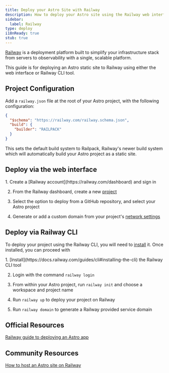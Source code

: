 ```yaml
---
title: Deploy your Astro Site with Railway
description: How to deploy your Astro site using the Railway web interface.
sidebar:
  label: Railway
type: deploy
i18nReady: true
stub: true
---
```



[Railway](https://railway.com) is a deployment platform built to simplify your infrastructure stack from servers to observability with a single, scalable platform.

This guide is for deploying an Astro static site to Railway using either the web interface or Railway CLI tool.

## Project Configuration

Add a `railway.json` file at the root of your Astro project, with the following configuration:

```json
{
  "$schema": "https://railway.com/railway.schema.json",
  "build": {
    "builder": "RAILPACK"
  }
}
```

This sets the default build system to Railpack, Railway's newer build system which will automatically build your Astro project as a static site.

## Deploy via the web interface

<Steps>
  1. Create a [Railway account](https://railway.com/dashboard) and sign in

  2. From the Railway dashboard, create a new [project](https://docs.railway.com/guides/projects)
  
  3. Select the option to deploy from a GitHub repository, and select your Astro project
  
  4. Generate or add a custom domain from your project's [network settings](https://docs.railway.com/guides/public-networking#railway-provided-domain) 
</Steps>

## Deploy via Railway CLI

To deploy your project using the Railway CLI, you will need to [install](https://docs.railway.com/guides/cli#installing-the-cli) it. Once installed, you can proceed with

<Steps>
  1. [Install](https://docs.railway.com/guides/cli#installing-the-cli) the Railway CLI tool

  2. Login with the command `railway login`
  
  3. From within your Astro project, run `railway init` and choose a workspace and project name
  
  4. Run `railway up` to deploy your project on Railway
  
  5. Run `railway domain` to generate a Railway provided service domain
</Steps>


## Official Resources 

[Railway guide to deploying an Astro app](https://docs.railway.com/guides/astro)

## Community Resources 

[How to host an Astro site on Railway](https://jacksmith.xyz/blog/how-to-host-astro-site-on-railway)

